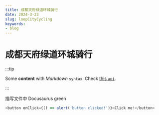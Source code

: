 ```yaml
---
title: 成都天府绿道环城骑行
date: 2024-3-23
slug: loopCityCycling
keywords:
- blog
---
```


# 成都天府绿道环城骑行



:::tip

Some **content** with _Markdown_ `syntax`. Check [this `api`](#).

:::

描写文件中
<Highlight color="#25c2a0">Docusaurus green</Highlight>
<BaseImgList imgList={baseImgList}></BaseImgList>


```js
<button onClick={() => alert('button clicked!')}>Click me!</button>
```
